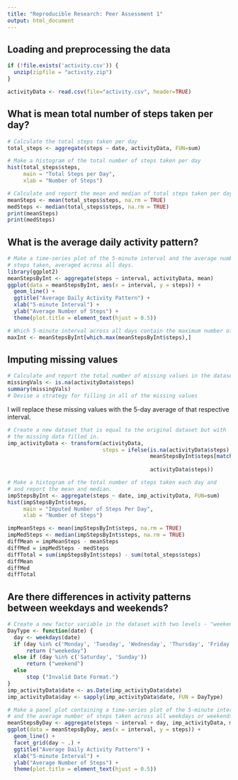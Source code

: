 ```yaml
---
title: "Reproducible Research: Peer Assessment 1"
output: html_document
---
```



## Loading and preprocessing the data
```r

if (!file.exists('activity.csv')) {
  unzip(zipfile = "activity.zip")
}

activityData <- read.csv(file="activity.csv", header=TRUE)

```


## What is mean total number of steps taken per day?
```r

# Calculate the total steps taken per day
total_steps <- aggregate(steps ~ date, activityData, FUN=sum)

# Make a histogram of the total number of steps taken per day
hist(total_steps$steps,
     main = "Total Steps per Day",
     xlab = "Number of Steps")

```

```r

# Calculate and report the mean and median of total steps taken per day
meanSteps <- mean(total_steps$steps, na.rm = TRUE)
medSteps <- median(total_steps$steps, na.rm = TRUE)
print(meanSteps)
print(medSteps)

```

## What is the average daily activity pattern?
```r

# Make a time-series plot of the 5-minute interval and the average number of
# steps taken, averaged across all days.
library(ggplot2)
meanStepsByInt <- aggregate(steps ~ interval, activityData, mean)
ggplot(data = meanStepsByInt, aes(x = interval, y = steps)) +
  geom_line() +
  ggtitle("Average Daily Activity Pattern") +
  xlab("5-minute Interval") +
  ylab("Average Number of Steps") +
  theme(plot.title = element_text(hjust = 0.5))

```

```r

# Which 5-minute interval across all days contain the maximum number of steps
maxInt <- meanStepsByInt[which.max(meanStepsByInt$steps),]

```

## Imputing missing values

```r

# Calculate and report the total number of missing values in the dataset
missingVals <- is.na(activityData$steps)
summary(missingVals)
# Devise a strategy for filling in all of the missing values

```

I will replace these missing values with the 5-day average of that respective interval.

```r

# Create a new dataset that is equal to the original dataset but with 
# the missing data filled in.
imp_activityData <- transform(activityData,
                              steps = ifelse(is.na(activityData$steps),
                                             meanStepsByInt$steps[match(activityData$interval, 
                                                                        meanStepsByInt$interval)],
                                             activityData$steps))

# Make a histogram of the total number of steps taken each day and
# and report the mean and median.
impStepsByInt <- aggregate(steps ~ date, imp_activityData, FUN=sum)
hist(impStepsByInt$steps,
     main = "Imputed Number of Steps Per Day",
     xlab = "Number of Steps")

```

```r

impMeanSteps <- mean(impStepsByInt$steps, na.rm = TRUE)
impMedSteps <- median(impStepsByInt$steps, na.rm = TRUE)
diffMean = impMeanSteps - meanSteps
diffMed = impMedSteps - medSteps
diffTotal = sum(impStepsByInt$steps) - sum(total_steps$steps)
diffMean
diffMed
diffTotal

```

## Are there differences in activity patterns between weekdays and weekends?

```r

# Create a new factor variable in the dataset with two levels - "weekend" and "weekday"
DayType <- function(date) {
  day <- weekdays(date)
  if (day %in% c('Monday', 'Tuesday', 'Wednesday', 'Thursday', 'Friday'))
      return ("weekeday")
  else if (day %in% c('Saturday', 'Sunday'))
      return ("weekend")
  else
      stop ("Invalid Date Format.")
}
imp_activityData$date <- as.Date(imp_activityData$date)
imp_activityData$day <- sapply(imp_activityData$date, FUN = DayType)

# Make a panel plot containing a time-series plot of the 5-minute interval
# and the average number of steps taken across all weekdays or weekends
meanStepsByDay <- aggregate(steps ~ interval + day, imp_activityData, mean)
ggplot(data = meanStepsByDay, aes(x = interval, y = steps)) + 
  geom_line() +
  facet_grid(day ~ .) +
  ggtitle("Average Daily Activity Pattern") +
  xlab("5-minute Interval") +
  ylab("Average Number of Steps") +
  theme(plot.title = element_text(hjust = 0.5))

```